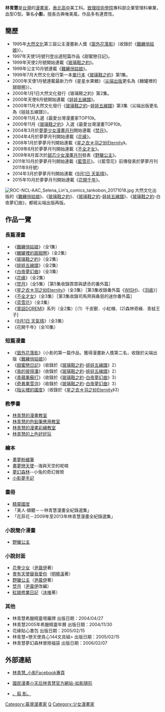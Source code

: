 {{blpunsourced|time=2015-04-21T18:22:30+00:00}}
{{prose|time=2013-05-15T06:27:39+00:00}}
{{Infobox 漫畫家
|姓名 = 林青慧
|畫像 = 
|畫像大小 = 
|附註 = 
|本名 =
|日語原文 = 
|羅馬字 = 
|出生日期 = {{Birth date and age|year=1979|month=4|day=5}}
|出生地點 = {{ROC}}[[台北市|台北市]][[士林區|士林區]]
|逝世 = 
|没年 = 
|没地 = 
|國籍 = {{ROC}}
|職業 = [[漫畫家|漫畫家]]
|學歷 = 
|活躍時期 = 1995年－
|類型 = [[少女漫畫|少女漫畫]]
|代表作 = [[焚月|焚月]]<br />[[花縴|花縴]]<br />[[不全才女|不全才女]]<br />[[童話Do_Re_Mi|童話Do Re Mi]]<br />[[藍雪花|藍雪花]]<br/>[[花開千年|花開千年]]
|獎項 = 
|簽名 = 
|官方網站 = 
}}


'''林青慧'''{{BD|1979年|4月5日|catIdx=L}}是[[台灣|台灣]]的[[漫畫家|漫畫家]]，[[泰北高中|泰北高中]]美工科。[[致理技術學院|致理技術學院]]專科部企業管理科畢業，血型O型。筆名'''小影'''。擅長古典唯美風，作品多有連貫性。

== 簡歷 ==
*1995年[[大然文化|大然文化]]第三屆公主漫畫新人獎《[[窗外花落影|窗外花落影]]》（收錄於《[[難纏俏姑娘|難纏俏姑娘]]》）。
*1997年天使1月號刊登出道短篇作品《甜蜜戀日記》。 
*1999年天使2月號開始連載《[[玻璃鞋之約|玻璃鞋之約]]》。
*1999年公主10月號連載《[[難纏俏姑娘|難纏俏姑娘]]》。
*1999年7月大然文化發行第一本[[單行本|單行本]]《[[玻璃鞋之約|玻璃鞋之約]]》第1集。
*2000年天使1月號連載最新力作《星星水果糖》（[[尖端出版|尖端出版]]更名為《糖罐裡的甜甜圈》）。
*2000年1月1日大然文化發行《玻璃鞋之約》第2集。
*2000年天使8月號開始連載《[[娃娃五線譜|娃娃五線譜]]》。 
*2000年11月大然文化發行《[[玻璃鞋之約|玻璃鞋之約]]─[[娃娃五線譜|娃娃五線譜]]》第3集（尖端出版更名為《娃娃五線譜》）。
*2000年11月入選《最愛台灣漫畫家TOP10》。
*2000年11月《[[玻璃鞋之約|玻璃鞋之約]]》入選《最愛台灣漫畫TOP10》。
*2004年3月於[[夢夢少女漫畫月刊|夢夢少女漫畫月刊]]開始連載《[[焚月|焚月]]》。
*2004年4月於夢夢月刊開始連載《[[花縴|花縴]]》。
*2008年1月於夢夢月刊開始連載《[[星之衣☆羽之紗Eternity|星之衣☆羽之紗Eternity]]》。
*2009年8月於夢夢月刊開始連載《[[不全才女|不全才女]]》。
*2009年8月首次於[[甜芯少女漫畫月刊|甜芯少女漫畫月刊]]發表《[[野蠻公主|野蠻公主]]》。
*2011年10月於夢夢月刊開始連載《[[藍雪花|藍雪花]]》。（《藍雪花》前傳發表於夢夢月刊2011年9月號）
*2014年3月於夢夢月刊開始連載《[[9月1日_天氣晴|9月1日 天氣晴]]》。
*2015年10月於夢夢月刊開始連載《[[花開千年|花開千年]]》。

[[File:ROC-NCL-AAC_Selena_Lin's_comics_tankobon_20171018.jpg|thumb]]
大然文化出版的《[[難纏俏姑娘|難纏俏姑娘]]》、《[[玻璃鞋之約|玻璃鞋之約]]》、《[[玻璃鞋之約|玻璃鞋之約]]-[[娃娃五線譜|娃娃五線譜]]》、《[[玻璃鞋之約|玻璃鞋之約]]-白夜夢幻曲》，都經尖端出版再版。

== 作品一覽 ==
=== 長篇漫畫 ===
*《[[難纏俏姑娘|難纏俏姑娘]]》（全1集）
*《[[糖罐裡的甜甜圈|糖罐裡的甜甜圈]]》（全2集）
*《[[玻璃鞋之約|玻璃鞋之約]]》（全2集）
*《[[娃娃五線譜|娃娃五線譜]]》（全2集）
*《[[白夜夢幻曲|白夜夢幻曲]]》（全3集）
*《[[花縴|花縴]]》（全2集）
*《[[焚月|焚月]]》（全5集）［第5集收錄霏霏與諺丞的番外篇］
*《[[星之衣☆羽之紗Eternity|星之衣☆羽之紗Eternity]]》（全3集）［第3集收錄番外篇《[[WISH|WISH]]》、《[[羽痕|羽痕]]》］
*《[[不全才女|不全才女]]》（全3集）［第3集收錄司馬齊與桑慈的迷你番外篇］
*《[[蓝雪花|蓝雪花]]》（全3集）
*《[[童話DOREMI|童話DOREMI]]》系列（全2集）[（1）千皮獸．小紅帽、(2)森林奇緣．青蛙王子]
*《[[9月1日_天氣晴|9月1日 天氣晴]]》（全3集）
*《花開千年》（全10集）

=== 短篇漫畫 ===
*《[[窗外花落影|窗外花落影]]》（小影的第一篇作品，獲得漫畫新人獎第二名，收錄於尖端出版《[[難纏俏姑娘|難纏俏姑娘]]》）
*《[[甜蜜戀日記|甜蜜戀日記]]》（收錄於《[[玻璃鞋之約|玻璃鞋之約]]-[[娃娃五線譜|娃娃五線譜]]》2）
*《[[我的彼得潘|我的彼得潘]]》（收錄於《[[玻璃鞋之約|玻璃鞋之約]]-[[娃娃五線譜|娃娃五線譜]]》2）
*《[[青蘋果蘇打|青蘋果蘇打]]》（收錄於《[[玻璃鞋之約|玻璃鞋之約]]-[[白夜夢幻曲|白夜夢幻曲]]》3）
*《[[奇異果雪泡|奇異果雪泡]]》（收錄於《[[玻璃鞋之約|玻璃鞋之約]]-[[白夜夢幻曲|白夜夢幻曲]]》3）
*《[[指尖裡的國度|指尖裡的國度]]》（收錄於《[[星之衣☆羽之紗Eternity|星之衣☆羽之紗Eternity]]》3）

=== 教學書 ===
*[[林青慧的漫畫教室|林青慧的漫畫教室]]
*[[林青慧的色鉛筆應用教室|林青慧的色鉛筆應用教室]]　
*[[林青慧的漫畫彩繪教室|林青慧的漫畫彩繪教室]]　
*[[林青慧的上色好好玩|林青慧的上色好好玩]]
=== 繪本 ===
*[[畫夢粉蠟筆|畫夢粉蠟筆]]
*[[畫夢戀天使|畫夢戀天使]]--海與天空的呢喃　
*[[夢幻森林|夢幻森林]]--小兔的奇幻冒險　
*[[小影夢手記|小影夢手記]]　
=== 畫冊 ===
*[[精靈國度|精靈國度]]　
*「美人‧傾聽－－林青慧漫畫全紀錄選集」　
*「花菲花－2009年至2013年林青慧漫畫全紀錄選集」　

=== 小說簡介漫畫 ===
*[[野蠻公主|野蠻公主]] 
=== 小說封面 ===
*[[花拳少女|花拳少女]]（[[尹晨伊|尹晨伊]]著）
*[[會有天使替我愛你|會有天使替我愛你]]（[[明曉溪|明曉溪]]著）
*[[野蠻公主|野蠻公主]]（[[尹晨伊|尹晨伊]]著）
*[[焚月|焚月]]（[[尹晨伊|尹晨伊]]改編）
*[[紅娘修業日記|紅娘修業日記]]（[[沐唯|沐唯]]著）

=== 其他 ===
*林青慧希臘精靈塔羅牌 出版日期：2004/04/27
*林青慧2005年希臘精靈年曆 出版日期：2004/11/30
*花縴貼心書包 出版日期：2005/02/15
*林青慧<戀天使真心144文具組> 出版日期：2005/02/15
*林青慧夢幻森林冒險福袋 出版日期：2006/02/07

== 外部連結 ==
*{{zh-tw}}[https://www.facebook.com/selenacomic 林青慧_小影Facebook專頁] {{Wayback|url=https://www.facebook.com/selenacomic |date=20210415082411 }}
*{{zh-tw}}[http://www.spp.com.tw/htm/other/selena/selena.htm 國民漫畫小天后林青慧官方網站-如影隨形] {{Wayback|url=http://www.spp.com.tw/htm/other/selena/selena.htm |date=20190913202919 }}
*{{zh-tw}}[http://selenasea.pixnet.net/blog 。翦 影。] {{Wayback|url=http://selenasea.pixnet.net/blog |date=20201203140823 }}

{{Authority control}}
{{DEFAULTSORT:lin qinghui}}
[[Category:臺灣漫畫家|Category:臺灣漫畫家]]
[[Category:林姓|Q]]
[[Category:少女漫畫家|Category:少女漫畫家]]